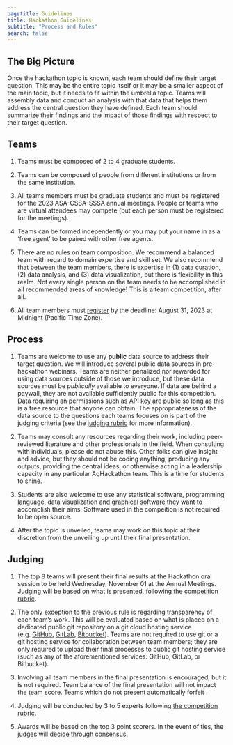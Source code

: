 ```yaml
---
pagetitle: Guidelines
title: Hackathon Guidelines
subtitle: "Process and Rules"
search: false
---
```


## The Big Picture

Once the hackathon topic is known, each team should define their target question. This may be the entire topic itself or it may be a smaller aspect of the main topic, but it needs to fit within the umbrella topic. Teams will assembly data and conduct an analysis with that data that helps them address the central question they have defined. Each team should summarize their findings and the impact of those findings with respect to their target question. 


## Teams

1. Teams must be composed of 2 to 4 graduate students. 

1. Teams can be composed of people from different institutions or from the same institution. 

1. All teams members must be graduate students and must be registered for the 2023 ASA-CSSA-SSSA annual meetings. People or teams who are virtual attendees may compete (but each person must be registered for the meetings). 

1. Teams can be formed independently or you may put your name in as a 'free agent' to be paired with other free agents.

1. There are no rules on team composition. We recommend a balanced team with regard to domain expertise and skill set. We also recommend that between the team members, there is expertise in (1) data curation, (2) data analysis, and (3) data visualization, but there is flexibility in this realm. Not every single person on the team needs to be accomplished in all recommended areas of knowledge! This is a team competition, after all. 

1. All team members must [register](signup.qmd) by the deadline: August 31, 2023 at Midnight (Pacific Time Zone). 


## Process

1. Teams are welcome to use any **public** data source to address their target question. We will introduce several public data sources in pre-hackathon webinars. Teams are neither penalized nor rewarded for using data sources outside of those we introduce, but these data sources must be *publically* available to everyone. If data are behind a paywall, they are not available sufficiently public for this competition. Data requiring an permissions such as API key are public so long as this is a free resource that anyone can obtain. The appropriateness of the data source to the questions each teams focuses on is part of the judging criteria (see the [judging rubric](rubric.qmd) for more information). 

1. Teams may consult any resources regarding their work, including peer-reviewed literature and other professionals in the field. When consulting with individuals, please do not abuse this. Other folks can give insight and advice, but they should not be coding anything, producing any outputs, providing the central ideas, or otherwise acting in a leadership capacity in any particular AgHackathon team. This is a time for students to shine. 
1. Students are also welcome to use any statistical software, programming language, data visualization and graphical software they want to accomplish their aims. Software used in the compeition is not required to be open source. 

1. After the topic is unveiled, teams may work on this topic at their discretion from the unveiling up until their final presentation. 


## Judging

1. The top 8 teams will present their final results at the Hackathon oral session to be held Wednesday, November 01 at the Annual Meetings. Judging will be based on what is presented, following the [competition rubric](rubric.qmd). 

1. The only exception to the previous rule is regarding transparency of each team's work. This will be evaluated based on what is placed on a dedicated public git repository on a git cloud hosting service (e.g. [GitHub](https://github.com/){target="_blank"}, [GitLab](https://about.gitlab.com/){target="_blank"}, [Bitbucket](https://bitbucket.org){target="_blank"}). Teams are not required to use git or a git hosting service for collaboration between team members; they are only required to upload their final processes to public git hosting service (such as any of the aforementioned services: GitHub, GitLab, or Bitbucket). 

1. Involving all team members in the final presentation is encouraged, but it is not required. Team balance of the final presentation will not impact the team score. Teams which do not present automatically forfeit . 

1. Judging will be conducted by 3 to 5 experts following [the competition rubric](rubric.qmd).

1. Awards will be based on the top 3 point scorers. In the event of ties, the judges will decide through consensus.
 

